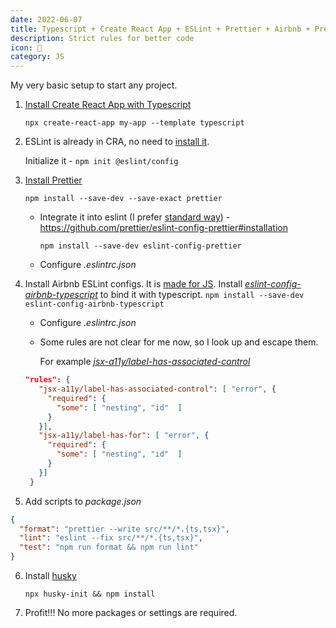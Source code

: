 ```yaml
---
date: 2022-06-07
title: Typescript + Create React App + ESLint + Prettier + Airbnb + Pre-Commit
description: Strict rules for better code
icon: 🛑
category: JS
---
```


My very basic setup to start any project.

1. [Install Create React App with Typescript](https://create-react-app.dev/docs/adding-typescript/)

   `npx create-react-app my-app --template typescript`

2. ESLint is already in CRA, no need to
   [install it](https://eslint.org/docs/user-guide/getting-started).

   Initialize it - `npm init @eslint/config`

3. [Install Prettier](https://prettier.io/docs/en/install.html)

   `npm install --save-dev --save-exact prettier`

   - Integrate it into eslint (I prefer
     [standard way](https://prettier.io/docs/en/integrating-with-linters.html)) -
     https://github.com/prettier/eslint-config-prettier#installation

     `npm install --save-dev eslint-config-prettier`

   - Configure _.eslintrc.json_

4. Install Airbnb ESLint configs. It is
   [made for JS](https://github.com/airbnb/javascript/blob/master/packages/eslint-config-airbnb-base/rules/imports.js#L139).
   Install
   [_eslint-config-airbnb-typescript_](https://github.com/iamturns/eslint-config-airbnb-typescript)
   to bind it with typescript.
   `npm install --save-dev eslint-config-airbnb-typescript`

   - Configure _.eslintrc.json_
   - Some rules are not clear for me now, so I look up and escape them.

     For example
     [_jsx-a11y/label-has-associated-control_](https://github.com/jsx-eslint/eslint-plugin-jsx-a11y/issues/302#issuecomment-425512505)

   ```json
   "rules": {
      "jsx-a11y/label-has-associated-control": [ "error", {
        "required": {
          "some": [ "nesting", "id"  ]
        }
      }],
      "jsx-a11y/label-has-for": [ "error", {
        "required": {
          "some": [ "nesting", "id"  ]
        }
      }]
    }
   ```

5. Add scripts to _package.json_

```json
{
  "format": "prettier --write src/**/*.{ts,tsx}",
  "lint": "eslint --fix src/**/*.{ts,tsx}",
  "test": "npm run format && npm run lint"
}
```

6. Install [husky](https://typicode.github.io/husky/#/?id=automatic-recommended)

   `npx husky-init && npm install`

7. Profit!!! No more packages or settings are required.
